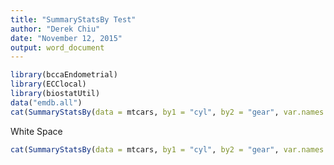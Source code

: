 ```yaml
---
title: "SummaryStatsBy Test"
author: "Derek Chiu"
date: "November 12, 2015"
output: word_document
---
```


```r
library(bccaEndometrial)
library(ECClocal)
library(biostatUtil)
data("emdb.all")
cat(SummaryStatsBy(data = mtcars, by1 = "cyl", by2 = "gear", var.names = c("mpg", "qsec")))
```

White Space

```r
cat(SummaryStatsBy(data = mtcars, by1 = "cyl", by2 = "gear", var.names = c("mpg")))
```